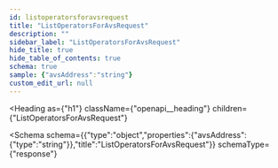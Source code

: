 ```yaml
---
id: listoperatorsforavsrequest
title: "ListOperatorsForAvsRequest"
description: ""
sidebar_label: "ListOperatorsForAvsRequest"
hide_title: true
hide_table_of_contents: true
schema: true
sample: {"avsAddress":"string"}
custom_edit_url: null
---
```



<Heading
  as={"h1"}
  className={"openapi__heading"}
  children={"ListOperatorsForAvsRequest"}
>
</Heading>





<Schema
  schema={{"type":"object","properties":{"avsAddress":{"type":"string"}},"title":"ListOperatorsForAvsRequest"}}
  schemaType={"response"}
>
  
</Schema>
            